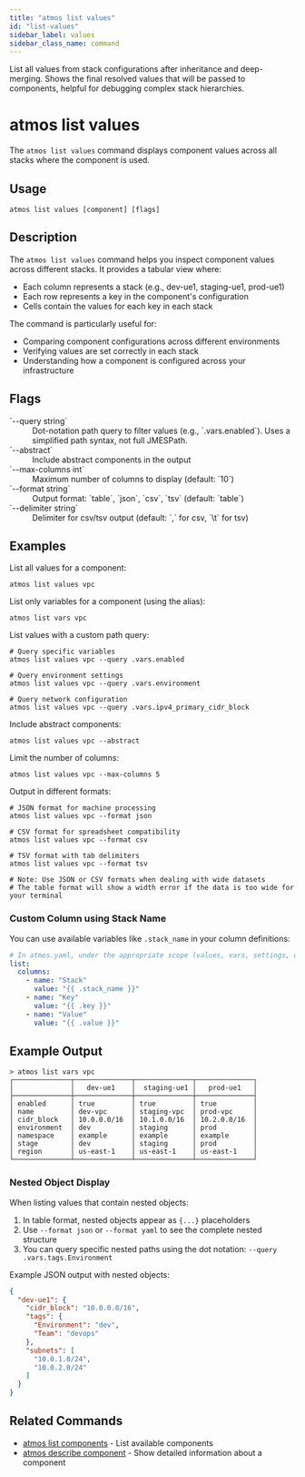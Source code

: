 ```yaml
---
title: "atmos list values"
id: "list-values"
sidebar_label: values
sidebar_class_name: command
---
```


<Intro>
List all values from stack configurations after inheritance and deep-merging. Shows the final resolved values that will be passed to components, helpful for debugging complex stack hierarchies.
</Intro>

# atmos list values

The `atmos list values` command displays component values across all stacks where the component is used.

## Usage

```shell
atmos list values [component] [flags]
```

## Description

The `atmos list values` command helps you inspect component values across different stacks. It provides a tabular view where:

- Each column represents a stack (e.g., dev-ue1, staging-ue1, prod-ue1)
- Each row represents a key in the component's configuration
- Cells contain the values for each key in each stack

The command is particularly useful for:
- Comparing component configurations across different environments
- Verifying values are set correctly in each stack
- Understanding how a component is configured across your infrastructure

## Flags

<dl>
  <dt>`--query string`</dt>
  <dd>Dot-notation path query to filter values (e.g., `.vars.enabled`). Uses a simplified path syntax, not full JMESPath.</dd>
  <dt>`--abstract`</dt>
  <dd>Include abstract components in the output</dd>
  <dt>`--max-columns int`</dt>
  <dd>Maximum number of columns to display (default: `10`)</dd>
  <dt>`--format string`</dt>
  <dd>Output format: `table`, `json`, `csv`, `tsv` (default: `table`)</dd>
  <dt>`--delimiter string`</dt>
  <dd>Delimiter for csv/tsv output (default: `,` for csv, `\t` for tsv)</dd>
</dl>

## Examples

List all values for a component:
```shell
atmos list values vpc
```

List only variables for a component (using the alias):
```shell
atmos list vars vpc
```

List values with a custom path query:
```shell
# Query specific variables
atmos list values vpc --query .vars.enabled

# Query environment settings
atmos list values vpc --query .vars.environment

# Query network configuration
atmos list values vpc --query .vars.ipv4_primary_cidr_block
```

Include abstract components:
```shell
atmos list values vpc --abstract
```

Limit the number of columns:
```shell
atmos list values vpc --max-columns 5
```

Output in different formats:
```shell
# JSON format for machine processing
atmos list values vpc --format json

# CSV format for spreadsheet compatibility
atmos list values vpc --format csv

# TSV format with tab delimiters
atmos list values vpc --format tsv

# Note: Use JSON or CSV formats when dealing with wide datasets
# The table format will show a width error if the data is too wide for your terminal
```

### Custom Column using Stack Name

You can use available variables like `.stack_name` in your column definitions:

```yaml
# In atmos.yaml, under the appropriate scope (values, vars, settings, or metadata)
list:
  columns:
    - name: "Stack"
      value: "{{ .stack_name }}"
    - name: "Key"
      value: "{{ .key }}"
    - name: "Value"
      value: "{{ .value }}"
```

## Example Output

```shell
> atmos list vars vpc
┌──────────────┬──────────────┬──────────────┬──────────────┐
│              │   dev-ue1    │  staging-ue1 │   prod-ue1   │
├──────────────┼──────────────┼──────────────┼──────────────┤
│ enabled      │ true         │ true         │ true         │
│ name         │ dev-vpc      │ staging-vpc  │ prod-vpc     │
│ cidr_block   │ 10.0.0.0/16  │ 10.1.0.0/16  │ 10.2.0.0/16  │
│ environment  │ dev          │ staging      │ prod         │
│ namespace    │ example      │ example      │ example      │
│ stage        │ dev          │ staging      │ prod         │
│ region       │ us-east-1    │ us-east-1    │ us-east-1    │
└──────────────┴──────────────┴──────────────┴──────────────┘
```

### Nested Object Display

When listing values that contain nested objects:

1. In table format, nested objects appear as `{...}` placeholders
2. Use `--format json` or `--format yaml` to see the complete nested structure
3. You can query specific nested paths using the dot notation: `--query .vars.tags.Environment`

Example JSON output with nested objects:
```json
{
  "dev-ue1": {
    "cidr_block": "10.0.0.0/16",
    "tags": {
      "Environment": "dev",
      "Team": "devops"
    },
    "subnets": [
      "10.0.1.0/24",
      "10.0.2.0/24"
    ]
  }
}
```

## Related Commands

- [atmos list components](/cli/commands/list/components) - List available components
- [atmos describe component](/cli/commands/describe/component) - Show detailed information about a component
